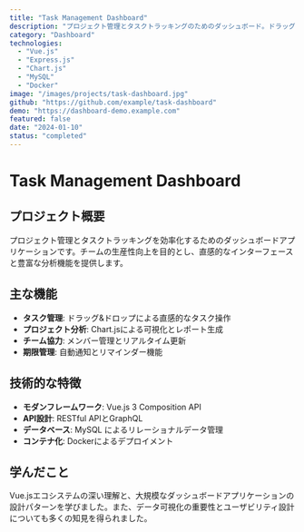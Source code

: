 ```yaml
---
title: "Task Management Dashboard"
description: "プロジェクト管理とタスクトラッキングのためのダッシュボード。ドラッグ&ドロップ、チャート表示機能付き。"
category: "Dashboard"
technologies: 
  - "Vue.js"
  - "Express.js"
  - "Chart.js"
  - "MySQL"
  - "Docker"
image: "/images/projects/task-dashboard.jpg"
github: "https://github.com/example/task-dashboard"
demo: "https://dashboard-demo.example.com"
featured: false
date: "2024-01-10"
status: "completed"
---
```


# Task Management Dashboard

## プロジェクト概要

プロジェクト管理とタスクトラッキングを効率化するためのダッシュボードアプリケーションです。チームの生産性向上を目的とし、直感的なインターフェースと豊富な分析機能を提供します。

## 主な機能

- **タスク管理**: ドラッグ&ドロップによる直感的なタスク操作
- **プロジェクト分析**: Chart.jsによる可視化とレポート生成
- **チーム協力**: メンバー管理とリアルタイム更新
- **期限管理**: 自動通知とリマインダー機能

## 技術的な特徴

- **モダンフレームワーク**: Vue.js 3 Composition API
- **API設計**: RESTful APIとGraphQL
- **データベース**: MySQL によるリレーショナルデータ管理
- **コンテナ化**: Dockerによるデプロイメント

## 学んだこと

Vue.jsエコシステムの深い理解と、大規模なダッシュボードアプリケーションの設計パターンを学びました。また、データ可視化の重要性とユーザビリティ設計についても多くの知見を得られました。
